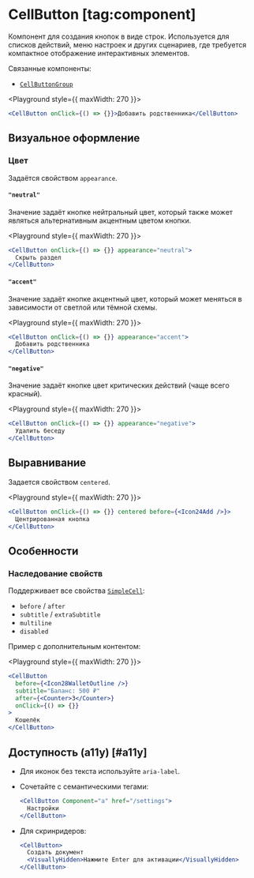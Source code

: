 <Overview group="buttons">

# CellButton [tag:component]

Компонент для создания кнопок в виде строк. Используется для списков действий, меню настроек и других сценариев,
где требуется компактное отображение интерактивных элементов.

Связанные компоненты:

- [`CellButtonGroup`](/components/cell-button-group)

</Overview>

<Playground style={{ maxWidth: 270 }}>
  ```jsx
  <CellButton onClick={() => {}}>Добавить родственника</CellButton>
  ```
</Playground>

## Визуальное оформление

### Цвет

Задаётся свойством `appearance`.

#### `"neutral"`

Значение задаёт кнопке нейтральный цвет, который также может являться альтернативным акцентным цветом кнопки.

<Playground style={{ maxWidth: 270 }}>
  ```jsx
  <CellButton onClick={() => {}} appearance="neutral">
    Скрыть раздел
  </CellButton>
  ```
</Playground>

#### `"accent"`

Значение задаёт кнопке акцентный цвет, который может меняться в зависимости от светлой или тёмной схемы.

<Playground style={{ maxWidth: 270 }}>
  ```jsx
  <CellButton onClick={() => {}} appearance="accent">
    Добавить родственника
  </CellButton>
  ```
</Playground>

#### `"negative"`

Значение задаёт кнопке цвет критических действий (чаще всего красный).

<Playground style={{ maxWidth: 270 }}>
  ```jsx
  <CellButton onClick={() => {}} appearance="negative">
    Удалить беседу
  </CellButton>
  ```
</Playground>

## Выравнивание

Задается свойством `centered`.

<Playground style={{ maxWidth: 270 }}>
  ```jsx
  <CellButton onClick={() => {}} centered before={<Icon24Add />}>
    Центрированная кнопка
  </CellButton>
  ```
</Playground>

## Особенности

### Наследование свойств

Поддерживает все свойства [`SimpleCell`](/components/simple-cell):

- `before` / `after`
- `subtitle` / `extraSubtitle`
- `multiline`
- `disabled`

Пример с дополнительным контентом:

<Playground style={{ maxWidth: 270 }}>
  ```jsx
  <CellButton
    before={<Icon28WalletOutline />}
    subtitle="Баланс: 500 ₽"
    after={<Counter>3</Counter>}
    onClick={() => {}}
  >
    Кошелёк
  </CellButton>
  ```
</Playground>

## Доступность (a11y) [#a11y]

- Для иконок без текста используйте `aria-label`.
- Сочетайте с семантическими тегами:

  ```jsx
  <CellButton Component="a" href="/settings">
    Настройки
  </CellButton>
  ```

- Для скринридеров:

  ```jsx
  <CellButton>
    Создать документ
    <VisuallyHidden>Нажмите Enter для активации</VisuallyHidden>
  </CellButton>
  ```
